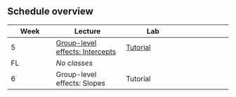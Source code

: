 ## Schedule overview

| Week   | Lecture                                                        | Lab                                                    |                                        |
|---------------|-----------------------|--------------------|---------------|
| 5      | [Group-level effects: Intercepts](slides/lecture-w05.qmd) | [Tutorial](tutorials/tutorial-w05.qmd)                 |                                        |
| FL | *No classes* | | |
| 6      | Group-level effects: Slopes                     | Tutorial      |                                        |
